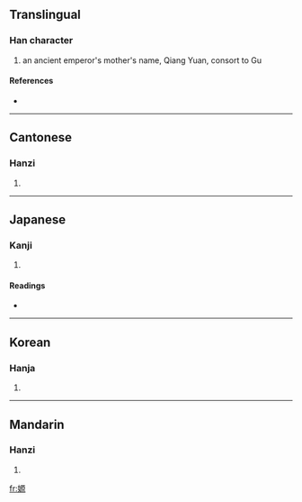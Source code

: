 ==Translingual==

===Han character===
{{Han char|rn=38|rad=女|as=10|sn=13|four=4149<sub>6</sub>|canj=女一竹火 (VMHF)}}

# an ancient emperor's mother's name, Qiang Yuan, consort to Gu

====References====
* {{Han ref|kx=0268.370|dkj=06606|dj=0536.100|hdz=21071.140|uh=5AC4|ud=23236|bh=DCF4|bd=56564}}

----

==Cantonese==

===Hanzi===
{{yue-hanzi|jyut=|y=yun4}}

# {{defn|Cantonese}}

----

==Japanese==

===Kanji===
{{ja-kanji|grade=|rs=女10}}

# {{defn|Japanese}}

====Readings====
* {{ja-readings|on=[[げん]] (gen), [[がん]] (gan)|kun=}}

----

==Korean==

===Hanja===
{{ko-hanja|hangeul=원|rv=won|mr=wŏn}}

# {{defn|Korean}}

----

==Mandarin==

===Hanzi===
{{cmn-hanzi|pin=[[yuán]] ([[yuan2]])|wg=yüan<sup>2</sup>}}

# {{defn|Mandarin}}

[[fr:嫄]]